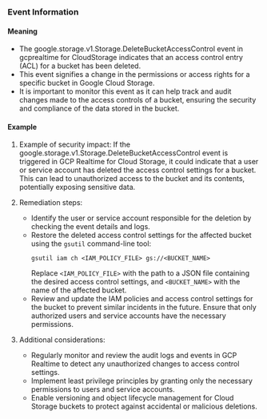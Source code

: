 
### Event Information

#### Meaning

- The google.storage.v1.Storage.DeleteBucketAccessControl event in gcprealtime for CloudStorage indicates that an access control entry (ACL) for a bucket has been deleted.
- This event signifies a change in the permissions or access rights for a specific bucket in Google Cloud Storage.
- It is important to monitor this event as it can help track and audit changes made to the access controls of a bucket, ensuring the security and compliance of the data stored in the bucket.

#### Example

1. Example of security impact: If the google.storage.v1.Storage.DeleteBucketAccessControl event is triggered in GCP Realtime for Cloud Storage, it could indicate that a user or service account has deleted the access control settings for a bucket. This can lead to unauthorized access to the bucket and its contents, potentially exposing sensitive data.

2. Remediation steps:
   - Identify the user or service account responsible for the deletion by checking the event details and logs.
   - Restore the deleted access control settings for the affected bucket using the `gsutil` command-line tool:
     ```
     gsutil iam ch <IAM_POLICY_FILE> gs://<BUCKET_NAME>
     ```
     Replace `<IAM_POLICY_FILE>` with the path to a JSON file containing the desired access control settings, and `<BUCKET_NAME>` with the name of the affected bucket.
   - Review and update the IAM policies and access control settings for the bucket to prevent similar incidents in the future. Ensure that only authorized users and service accounts have the necessary permissions.

3. Additional considerations:
   - Regularly monitor and review the audit logs and events in GCP Realtime to detect any unauthorized changes to access control settings.
   - Implement least privilege principles by granting only the necessary permissions to users and service accounts.
   - Enable versioning and object lifecycle management for Cloud Storage buckets to protect against accidental or malicious deletions.


